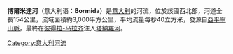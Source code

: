 {{unreferenced|time=2013-11-24T13:47:47+00:00}}
'''博爾米達河'''（意大利语：'''Bormida'''）是[[意大利|意大利]]的河流，位於該國西北部，河道全長154公里，流域面積約3,000平方公里，平均流量每秒40立方米，發源自[[亞平寧山脈|亞平寧山脈]]，最終在[[彼得拉-马拉齐|彼得拉-马拉齐]]注入[[塔納羅河|塔納羅河]]。

{{coord|44|56|N|8|40|E|display=title|region:IT_type:river_source:GNS-enwiki}}

{{Italy-geo-stub}}
[[Category:意大利河流|Category:意大利河流]]